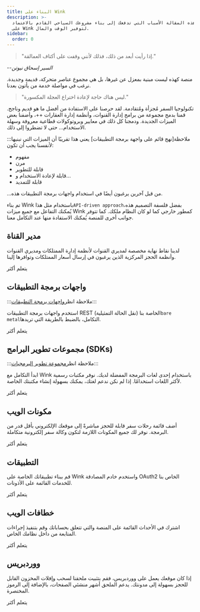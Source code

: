 ```yaml
---
title: البناء على Wink
description: >-
  تشرح هذه المقالة الأسباب التي تدفعك إلى بناء مشروعك السياحي القادم بالاعتماد
  على Wink لتوفير الوقت والمال.
sidebar:
  order: 0
---
```


> "إذا رأيت أبعد من ذلك، فذلك لأنني وقفت على أكتاف العمالقة."

\--*السير إسحاق نيوتن*

منصة كهذه ليست مبنية بمعزل عن غيرها، بل هي مجموع عناصر متحركة، قديمة وجديدة. نرغب في مواصلة خدمة من يأتون بعدنا.

> "ليس هناك حاجة لإعادة اختراع العجلة المكسورة."

تكنولوجيا السفر مُجزأة ومُتقادمة. لقد حرصنا على الاستفادة من أفضل ما هو قديم وناجح. قمنا بدمج مجموعة من برامج إدارة القنوات، وأنظمة إدارة العقارات ++، وأضفنا بعض الميزات الجديدة. ودمجنا كل ذلك في معايير وبروتوكولات قطاعية معروفة وسهلة الاستخدام... حتى لا تضطروا إلى ذلك.

:::ملاحظة\[نهج قائم على واجهة برمجة التطبيقات]
يعني هذا تقريبًا أن الميزات التي نبنيها لأنفسنا يجب أن تكون:

* مفهوم
* مرن
* قابلة للتطوير
* قابلة لإعادة الاستخدام و...
* قابلة للتمديد

...من قبل آخرين يرغبون أيضًا في استخدام واجهات برمجة التطبيقات هذه.

تم بناء Wink باستخدام مثل هذا`API-driven approach`بفضل فلسفة التصميم هذه، يُمكنك التفاعل مع جميع ميزات Wink كمطور خارجي كما لو كان النظام ملكك. كما تتوفر جوانب أخرى للمنصة يُمكنك الاستفادة منها عند التكامل معنا.

## مدير القناة

لدينا نقاط نهاية مخصصة لمديري القنوات لأنظمة إدارة الممتلكات ومديري القنوات وأنظمة الحجز المركزية الذين يرغبون في إرسال أسعار الممتلكات وتوافرها إلينا.

<LinkButton href="/developers/apis/#channel-manager-api">
  يتعلم أكثر
</LinkButton>


## واجهات برمجة التطبيقات

:::ملاحظة
انظر[واجهات برمجة التطبيقات](https://learning.postman.com/docs/getting-started/introduction/):::

استخدم واجهات برمجة التطبيقات REST (نقل الحالة التمثيلية) الخاصة بنا`bare metal`التكامل، بالضبط بالطريقة التي تريدها.

<LinkButton href="/developers/apis">
  يتعلم أكثر
</LinkButton>


## مجموعات تطوير البرامج (SDKs)

:::ملاحظة
انظر[مجموعة تطوير البرمجيات](https://en.wikipedia.org/wiki/Software_development_kit):::

ابدأ التكامل مع Wink باستخدام إحدى لغات البرمجة المفضلة لديك. نوفر مكتبات رسمية لأكثر اللغات استخدامًا. إذا لم نكن ندعم لغتك، يمكنك بسهولة إنشاء مكتبتك الخاصة.

<LinkButton href="/developers/sdks">
  يتعلم أكثر
</LinkButton>


## مكونات الويب

أضف قائمة رحلات سفر قابلة للحجز مباشرةً إلى موقعك الإلكتروني بأقل قدر من البرمجة. نوفر لك جميع المكونات اللازمة لتكون وكالة سفر إلكترونية متكاملة.

<LinkButton href="/developers/web-components">
  يتعلم أكثر
</LinkButton>


## التطبيقات

قم ببناء تطبيقاتك الخاصة على Wink واستخدم خادم المصادقة OAuth2 الخاص بنا للخدمات القائمة على الأذونات.

<LinkButton href="/developers/applications">
  يتعلم أكثر
</LinkButton>


## خطافات الويب

اشترك في الأحداث القائمة على المنصة والتي تتعلق بحساباتك وقم بتنفيذ إجراءات المتابعة من داخل نظامك الخاص.

<LinkButton href="/developers/webhooks">
  يتعلم أكثر
</LinkButton>


## ووردبريس

إذا كان موقعك يعمل على ووردبريس، فقم بتثبيت ملحقنا لسحب وإفلات المخزون القابل للحجز بسهولة إلى مدونتك. يدعم الملحق أشهر منشئي الصفحات، بالإضافة إلى الرموز المختصرة.

<LinkButton href="/developers/webhooks">
  يتعلم أكثر
</LinkButton>

